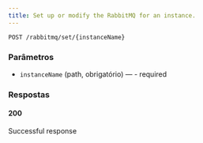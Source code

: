 ```yaml
---
title: Set up or modify the RabbitMQ for an instance.
---
```


```http
POST /rabbitmq/set/{instanceName}
```



### Parâmetros

- `instanceName` (path, obrigatório) — - required

### Respostas
#### 200
Successful response

